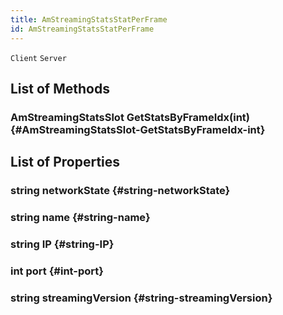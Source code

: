 ```yaml
---
title: AmStreamingStatsStatPerFrame
id: AmStreamingStatsStatPerFrame
---
```

`Client`
`Server`

## List of Methods

### AmStreamingStatsSlot GetStatsByFrameIdx(int) {#AmStreamingStatsSlot-GetStatsByFrameIdx-int}

## List of Properties

### string networkState {#string-networkState}

### string name {#string-name}

### string IP {#string-IP}

### int port {#int-port}

### string streamingVersion {#string-streamingVersion}


